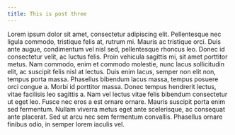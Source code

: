 ```yaml
---
title: This is post three
---
```


Lorem ipsum dolor sit amet, consectetur adipiscing elit. Pellentesque nec ligula commodo, tristique felis at, rutrum mi. Mauris ac tristique orci. Duis ante augue, condimentum vel nisl sed, pellentesque rhoncus leo. Donec id consectetur velit, ac luctus felis. Proin vehicula sagittis mi, sit amet porttitor metus. Nam commodo, enim et commodo molestie, nunc lacus sollicitudin elit, ac suscipit felis nisl at lectus. Duis enim lacus, semper non elit non, tempus porta massa. Phasellus bibendum lacus massa, tempus posuere orci congue a. Morbi id porttitor massa. Donec tempus hendrerit lectus, vitae facilisis leo sagittis a. Nam vel lectus vitae felis bibendum consectetur ut eget leo. Fusce nec eros a est ornare ornare. Mauris suscipit porta enim sed fermentum. Nullam viverra metus eget ante scelerisque, ac consequat ante placerat. Sed ut arcu nec sem fermentum convallis. Phasellus ornare finibus odio, in semper lorem iaculis vel.

